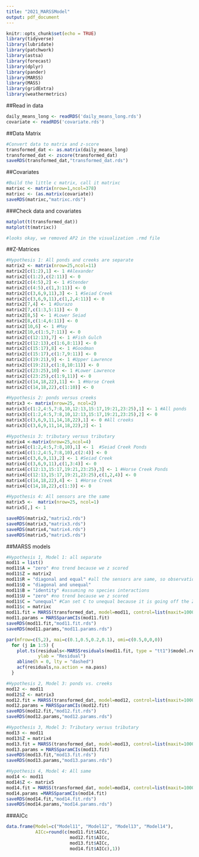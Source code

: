 ```yaml
---
title: "2021_MARSSModel"
output: pdf_document
---
```

```r
knitr::opts_chunk$set(echo = TRUE)
library(tidyverse)
library(lubridate)
library(patchwork)
library(astsa)
library(forecast)
library(dplyr)
library(pander)
library(MARSS)
library(MASS)
library(gridExtra)
library(weathermetrics)
```

##Read in data
```r
daily_means_long <- readRDS('daily_means_long.rds')
covariate <- readRDS('covariate.rds')
```

##Data Matrix 
```r
#Convert data to matrix and z-score
transformed_dat <- as.matrix(daily_means_long)
transformed_dat <- zscore(transformed_dat)
saveRDS(transformed_dat,"transformed_dat.rds")

```

##Covariates
```r
#Build the little c matrix, call it matrixc
matrixc <- matrix(nrow=1,ncol=378)
matrixc <- (as.matrix(covariate))
saveRDS(matrixc,"matrixc.rds")

```

###Check data and covariates
```r
matplot(t(transformed_dat))
matplot(t(matrixc))

#looks okay, we removed AP2 in the visualization .rmd file
```

##Z-Matrices
```r
#Hypothesis 1: All ponds and creeks are separate
matrix2 <- matrix(nrow=25,ncol=11)
matrix2[c(1:2),1] <- 1 #Alexander
matrix2[c(1:2),c(2:11)] <- 0
matrix2[c(4:5),2] <- 1 #Stender
matrix2[c(4:5),c(1,3:11)] <- 0 
matrix2[c(3,6,9,11),3] <- 1 #Seiad Creek
matrix2[c(3,6,9,11),c(1,2,4:11)] <- 0
matrix2[7,4] <- 1 #Durazo
matrix2[7,c(1:3,5:11)] <- 0
matrix2[8,5] <- 1 #Lower Seiad
matrix2[8,c(1:4,6:11)] <- 0
matrix2[10,6] <- 1 #May
matrix2[10,c(1:5,7:11)] <- 0
matrix2[c(12:13),7] <- 1 #Fish Gulch
matrix2[c(12:13),c(1:6,8:11)] <- 0
matrix2[c(15:17),8] <- 1 #Goodman
matrix2[c(15:17),c(1:7,9:11)] <- 0
matrix2[c(19:21),9] <- 1 #Upper Lawrence
matrix2[c(19:21),c(1:8,10:11)] <- 0
matrix2[c(23:25),10] <- 1 #Lower Lawrence
matrix2[c(23:25),c(1:9,11)] <- 0
matrix2[c(14,18,22),11] <- 1 #Horse Creek
matrix2[c(14,18,22),c(1:10)] <- 0

#Hypothesis 2: ponds versus creeks
matrix3 <- matrix(nrow=25, ncol=2)
matrix3[c(1:2,4:5,7:8,10,12:13,15:17,19:21,23:25),1] <- 1 #All ponds
matrix3[c(1:2,4:5,7:8,10,12:13,15:17,19:21,23:25),2] <- 0
matrix3[c(3,6,9,11,14,18,22),1] <- 0 #All creeks
matrix3[c(3,6,9,11,14,18,22),2] <- 1

#Hypothesis 3: tributary versus tributary
matrix4 <-matrix(nrow=25,ncol=4)
matrix4[c(1:2,4:5,7:8,10),1] <- 1  #Seiad Creek Ponds
matrix4[c(1:2,4:5,7:8,10),c(2:4)] <- 0
matrix4[c(3,6,9,11),2] <- 1 #Seiad Creek
matrix4[c(3,6,9,11),c(1,3:4)] <- 0
matrix4[c(12:13,15:17,19:21,23:25),3] <- 1 #Horse Creek Ponds
matrix4[c(12:13,15:17,19:21,23:25),c(1,2,4)] <- 0
matrix4[c(14,18,22),4] <- 1 #Horse Creek
matrix4[c(14,18,22),c(1:3)] <- 0

#Hypothesis 4: All sensors are the same
matrix5 <-  matrix(nrow=25, ncol=1)
matrix5[,] <- 1

saveRDS(matrix2,"matrix2.rds")
saveRDS(matrix3,"matrix3.rds")
saveRDS(matrix4,"matrix4.rds")
saveRDS(matrix5,"matrix5.rds")
```

##MARSS models
```r
#Hypothesis 1, Model 1: all separate
mod11 = list()
mod11$A = "zero" #no trend because we z scored
mod11$Z = matrix2
mod11$R = "diagonal and equal" #all the sensors are same, so observation error should be same
mod11$Q = "diagonal and unequal" 
mod11$B = "identity" #assuming no species interactions
mod11$U = "zero" #no trend because we z scored 
mod11$C = "unequal" #Can set C to unequal because it is going off the Z matrix where I have already indicated how to split up the sites.
mod11$c = matrixc
mod11.fit = MARSS(transformed_dat, model=mod11, control=list(maxit=10000))
mod11.params = MARSSparamCIs(mod11.fit)
saveRDS(mod11.fit,"mod11.fit.rds")
saveRDS(mod11.params,"mod11.params.rds")

par(mfrow=c(5,2), mai=c(0.1,0.5,0.2,0.1), omi=c(0.5,0,0,0))
  for (j in 1:5) {
    plot.ts(residuals<-MARSSresiduals(mod11.fit, type = "tt1")$model.residuals[j, ],
            ylab = "Residual")
    abline(h = 0, lty = "dashed")
    acf(residuals,na.action = na.pass)
  }

#Hypothesis 2, Model 3: ponds vs. creeks 
mod12 <- mod11 
mod12$Z <- matrix3
mod12.fit = MARSS(transformed_dat, model=mod12, control=list(maxit=10000))
mod12.params = MARSSparamCIs(mod12.fit)
saveRDS(mod12.fit,"mod12.fit.rds")
saveRDS(mod12.params,"mod12.params.rds")

#Hypothesis 3, Model 3: Tributary versus tributary
mod13 <- mod11
mod13$Z = matrix4
mod13.fit = MARSS(transformed_dat, model=mod13, control=list(maxit=10000))
mod13.params = MARSSparamCIs(mod13.fit)
saveRDS(mod13.fit,"mod13.fit.rds")
saveRDS(mod13.params,"mod13.params.rds")

#Hypothesis 4, Model 4: All same
mod14 <- mod11
mod14$Z <- matrix5
mod14.fit = MARSS(transformed_dat, model=mod14, control=list(maxit=10000))
mod14.params =MARSSparamCIs(mod14.fit)
saveRDS(mod14.fit,"mod14.fit.rds")
saveRDS(mod14.params,"mod14.params.rds")
```

###AICc 
```r
data.frame(Model=c("Model11", "Model12", "Model13", "Model14"),
           AICc=round(c(mod11.fit$AICc,
                        mod12.fit$AICc,
                        mod13.fit$AICc,
                        mod14.fit$AICc),1))
```

